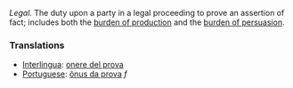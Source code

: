 ''Legal.''  The duty upon a party in a legal proceeding to prove an assertion of fact; includes both the [[burden of production]] and the [[burden of persuasion]].

=== Translations ===
* [[Interlingua]]: [[onere del prova]]
* [[Portuguese]]: [[ônus da prova]] ''f''